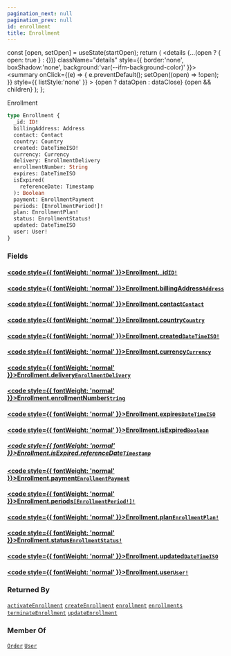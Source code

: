 ```yaml
---
pagination_next: null
pagination_prev: null
id: enrollment
title: Enrollment
---
```









  const [open, setOpen] = useState(startOpen);
  return (
    <details {...(open ? { open: true } : {})} className="details" style={{ border:'none', boxShadow:'none', background:'var(--ifm-background-color)' }}>
      <summary
        onClick={(e) => {
          e.preventDefault();
          setOpen((open) => !open);
        }}
        style={{ listStyle:'none' }}
      >
      {open ? dataOpen : dataClose}
      </summary>
      {open && children}
    </details>
  );
};








Enrollment


```graphql
type Enrollment {
  _id: ID!
  billingAddress: Address
  contact: Contact
  country: Country
  created: DateTimeISO!
  currency: Currency
  delivery: EnrollmentDelivery
  enrollmentNumber: String
  expires: DateTimeISO
  isExpired(
    referenceDate: Timestamp
  ): Boolean
  payment: EnrollmentPayment
  periods: [EnrollmentPeriod!]!
  plan: EnrollmentPlan!
  status: EnrollmentStatus!
  updated: DateTimeISO
  user: User!
}
```




### Fields

#### [<code style={{ fontWeight: 'normal' }}>Enrollment.<b>_id</b></code>](#)<Bullet />[`ID!`](/types/scalars/id.mdx) <Badge class="badge badge--secondary" text="non-null"/> <Badge class="badge badge--secondary" text="scalar"/> 



#### [<code style={{ fontWeight: 'normal' }}>Enrollment.<b>billingAddress</b></code>](#)<Bullet />[`Address`](/types/objects/address.mdx) <Badge class="badge badge--secondary" text="object"/> 



#### [<code style={{ fontWeight: 'normal' }}>Enrollment.<b>contact</b></code>](#)<Bullet />[`Contact`](/types/objects/contact.mdx) <Badge class="badge badge--secondary" text="object"/> 



#### [<code style={{ fontWeight: 'normal' }}>Enrollment.<b>country</b></code>](#)<Bullet />[`Country`](/types/objects/country.mdx) <Badge class="badge badge--secondary" text="object"/> 



#### [<code style={{ fontWeight: 'normal' }}>Enrollment.<b>created</b></code>](#)<Bullet />[`DateTimeISO!`](/types/scalars/date-time-iso.mdx) <Badge class="badge badge--secondary" text="non-null"/> <Badge class="badge badge--secondary" text="scalar"/> 



#### [<code style={{ fontWeight: 'normal' }}>Enrollment.<b>currency</b></code>](#)<Bullet />[`Currency`](/types/objects/currency.mdx) <Badge class="badge badge--secondary" text="object"/> 



#### [<code style={{ fontWeight: 'normal' }}>Enrollment.<b>delivery</b></code>](#)<Bullet />[`EnrollmentDelivery`](/types/objects/enrollment-delivery.mdx) <Badge class="badge badge--secondary" text="object"/> 



#### [<code style={{ fontWeight: 'normal' }}>Enrollment.<b>enrollmentNumber</b></code>](#)<Bullet />[`String`](/types/scalars/string.mdx) <Badge class="badge badge--secondary" text="scalar"/> 



#### [<code style={{ fontWeight: 'normal' }}>Enrollment.<b>expires</b></code>](#)<Bullet />[`DateTimeISO`](/types/scalars/date-time-iso.mdx) <Badge class="badge badge--secondary" text="scalar"/> 



#### [<code style={{ fontWeight: 'normal' }}>Enrollment.<b>isExpired</b></code>](#)<Bullet />[`Boolean`](/types/scalars/boolean.mdx) <Badge class="badge badge--secondary" text="scalar"/> 

##### [<code style={{ fontWeight: 'normal' }}>Enrollment.isExpired.<b>referenceDate</b></code>](#)<Bullet />[`Timestamp`](/types/scalars/timestamp.mdx) <Badge class="badge badge--secondary" text="scalar"/> 



#### [<code style={{ fontWeight: 'normal' }}>Enrollment.<b>payment</b></code>](#)<Bullet />[`EnrollmentPayment`](/types/objects/enrollment-payment.mdx) <Badge class="badge badge--secondary" text="object"/> 



#### [<code style={{ fontWeight: 'normal' }}>Enrollment.<b>periods</b></code>](#)<Bullet />[`[EnrollmentPeriod!]!`](/types/objects/enrollment-period.mdx) <Badge class="badge badge--secondary" text="non-null"/> <Badge class="badge badge--secondary" text="object"/> 



#### [<code style={{ fontWeight: 'normal' }}>Enrollment.<b>plan</b></code>](#)<Bullet />[`EnrollmentPlan!`](/types/objects/enrollment-plan.mdx) <Badge class="badge badge--secondary" text="non-null"/> <Badge class="badge badge--secondary" text="object"/> 



#### [<code style={{ fontWeight: 'normal' }}>Enrollment.<b>status</b></code>](#)<Bullet />[`EnrollmentStatus!`](/types/enums/enrollment-status.mdx) <Badge class="badge badge--secondary" text="non-null"/> <Badge class="badge badge--secondary" text="enum"/> 



#### [<code style={{ fontWeight: 'normal' }}>Enrollment.<b>updated</b></code>](#)<Bullet />[`DateTimeISO`](/types/scalars/date-time-iso.mdx) <Badge class="badge badge--secondary" text="scalar"/> 



#### [<code style={{ fontWeight: 'normal' }}>Enrollment.<b>user</b></code>](#)<Bullet />[`User!`](/types/objects/user.mdx) <Badge class="badge badge--secondary" text="non-null"/> <Badge class="badge badge--secondary" text="object"/> 







### Returned By

[`activateEnrollment`](/operations/mutations/activate-enrollment.mdx)  <Badge class="badge badge--secondary" text="mutation"/><Bullet />[`createEnrollment`](/operations/mutations/create-enrollment.mdx)  <Badge class="badge badge--secondary" text="mutation"/><Bullet />[`enrollment`](/operations/queries/enrollment.mdx)  <Badge class="badge badge--secondary" text="query"/><Bullet />[`enrollments`](/operations/queries/enrollments.mdx)  <Badge class="badge badge--secondary" text="query"/><Bullet />[`terminateEnrollment`](/operations/mutations/terminate-enrollment.mdx)  <Badge class="badge badge--secondary" text="mutation"/><Bullet />[`updateEnrollment`](/operations/mutations/update-enrollment.mdx)  <Badge class="badge badge--secondary" text="mutation"/>

### Member Of

[`Order`](/types/objects/order.mdx)  <Badge class="badge badge--secondary" text="object"/><Bullet />[`User`](/types/objects/user.mdx)  <Badge class="badge badge--secondary" text="object"/>

